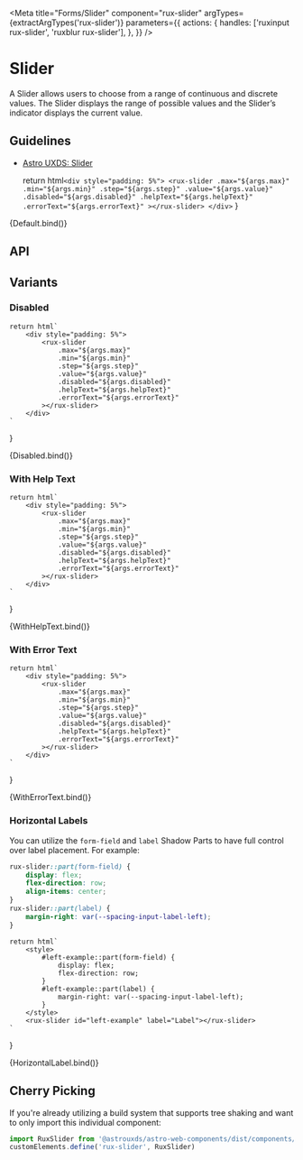 
<Meta
    title="Forms/Slider"
    component="rux-slider"
    argTypes={extractArgTypes('rux-slider')}
    parameters={{
        actions: {
            handles: ['ruxinput rux-slider', 'ruxblur rux-slider'],
        },
    }}
/>

# Slider

A Slider allows users to choose from a range of continuous and discrete values. The Slider displays the range of possible values and the Slider’s indicator displays the current value.

## Guidelines

-   [Astro UXDS: Slider](https://www.astrouxds.com/components/slider/)

    return html`
        <div style="padding: 5%">
            <rux-slider
                .max="${args.max}"
                .min="${args.min}"
                .step="${args.step}"
                .value="${args.value}"
                .disabled="${args.disabled}"
                .helpText="${args.helpText}"
                .errorText="${args.errorText}"
            ></rux-slider>
        </div>
    `
}

<Canvas>
    <Story
        name="Default"
        args={{
            max: 100,
            min: 0,
            value: 50,
            step: 1,
        }}
    >
        {Default.bind()}
    </Story>
</Canvas>

## API

<ArgsTable of="rux-slider" />

## Variants

### Disabled

    return html`
        <div style="padding: 5%">
            <rux-slider
                .max="${args.max}"
                .min="${args.min}"
                .step="${args.step}"
                .value="${args.value}"
                .disabled="${args.disabled}"
                .helpText="${args.helpText}"
                .errorText="${args.errorText}"
            ></rux-slider>
        </div>
    `
}

<Canvas>
    <Story
        name="Disabled"
        args={{
            max: 100,
            min: 0,
            value: 50,
            disabled: true,
        }}
    >
        {Disabled.bind()}
    </Story>
</Canvas>

### With Help Text

    return html`
        <div style="padding: 5%">
            <rux-slider
                .max="${args.max}"
                .min="${args.min}"
                .step="${args.step}"
                .value="${args.value}"
                .disabled="${args.disabled}"
                .helpText="${args.helpText}"
                .errorText="${args.errorText}"
            ></rux-slider>
        </div>
    `
}

<Canvas>
    <Story
        name="With Help Text"
        args={{
            max: 100,
            min: 0,
            value: 50,
            helpText: 'Help text',
        }}
    >
        {WithHelpText.bind()}
    </Story>
</Canvas>

### With Error Text

    return html`
        <div style="padding: 5%">
            <rux-slider
                .max="${args.max}"
                .min="${args.min}"
                .step="${args.step}"
                .value="${args.value}"
                .disabled="${args.disabled}"
                .helpText="${args.helpText}"
                .errorText="${args.errorText}"
            ></rux-slider>
        </div>
    `
}

<Canvas>
    <Story
        name="With Error Text"
        args={{
            max: 100,
            min: 0,
            value: 50,
            errorText: 'Error text',
        }}
    >
        {WithErrorText.bind()}
    </Story>
</Canvas>

### Horizontal Labels

You can utilize the `form-field` and `label` Shadow Parts to have full control over label placement. For example:

```css
rux-slider::part(form-field) {
    display: flex;
    flex-direction: row;
    align-items: center;
}
rux-slider::part(label) {
    margin-right: var(--spacing-input-label-left);
}
```

    return html`
        <style>
            #left-example::part(form-field) {
                display: flex;
                flex-direction: row;
            }
            #left-example::part(label) {
                margin-right: var(--spacing-input-label-left);
            }
        </style>
        <rux-slider id="left-example" label="Label"></rux-slider>
    `
}

<Canvas>
    <Story name="Horizontal Label">{HorizontalLabel.bind()}</Story>
</Canvas>

## Cherry Picking

If you're already utilizing a build system that supports tree shaking and want to only import this individual component:

```js
import RuxSlider from '@astrouxds/astro-web-components/dist/components/rux-slider.js'
customElements.define('rux-slider', RuxSlider)
```
